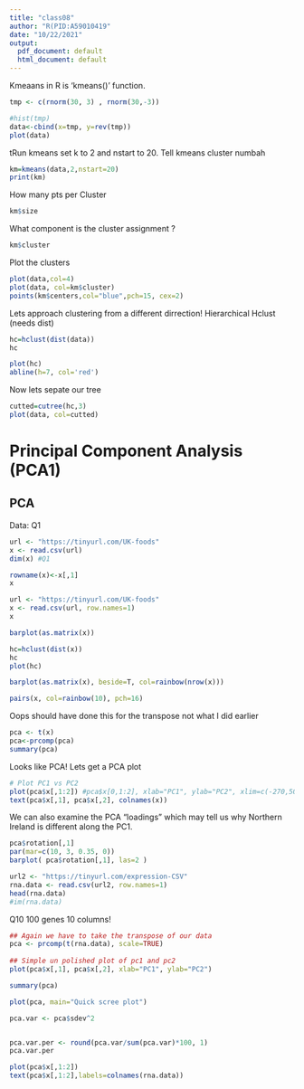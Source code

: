 ```yaml
---
title: "class08"
author: "R(PID:A59010419"
date: "10/22/2021"
output:
  pdf_document: default
  html_document: default
---
```

Kmeaans in R is 'kmeans()' function.

```r
tmp <- c(rnorm(30, 3) , rnorm(30,-3))

#hist(tmp)
data<-cbind(x=tmp, y=rev(tmp))
plot(data)
```

tRun kmeans set k to 2 and nstart to 20. Tell kmeans cluster numbah 
```r
km=kmeans(data,2,nstart=20)
print(km)
```
How many pts per Cluster
```r
km$size
```
What component is the cluster assignment ?
```r
km$cluster
```
Plot the clusters 
```r
plot(data,col=4)
plot(data, col=km$cluster)
points(km$centers,col="blue",pch=15, cex=2)
```
Lets approach clustering from a different dirrection!
Hierarchical 
Hclust (needs dist)
```r
hc=hclust(dist(data))
hc
```

```r
plot(hc)
abline(h=7, col='red')
```
Now lets sepate our tree
```r
cutted=cutree(hc,3)
plot(data, col=cutted)

```
# Principal Component Analysis (PCA1)

## PCA
Data: Q1
```r
url <- "https://tinyurl.com/UK-foods"
x <- read.csv(url)
dim(x) #Q1
```
```r
rowname(x)<-x[,1]
x

```
```r
url <- "https://tinyurl.com/UK-foods"
x <- read.csv(url, row.names=1)
x
```

```r
barplot(as.matrix(x))
```
```r
hc=hclust(dist(x))
hc
plot(hc)
```
```r
barplot(as.matrix(x), beside=T, col=rainbow(nrow(x)))
```
```r
pairs(x, col=rainbow(10), pch=16)
```

Oops should have done this for the transpose not what I did earlier 

```r
pca <- t(x)
pca<-prcomp(pca)
summary(pca)
```

Looks like PCA! Lets get a PCA plot
```r
# Plot PC1 vs PC2
plot(pca$x[,1:2]) #pca$x[0,1:2], xlab="PC1", ylab="PC2", xlim=c(-270,500))
text(pca$x[,1], pca$x[,2], colnames(x))
```
We can also examine the PCA "loadings" which may tell us why Northern Ireland is different along the PC1. 

```r
pca$rotation[,1]
par(mar=c(10, 3, 0.35, 0))
barplot( pca$rotation[,1], las=2 )
```


```r
url2 <- "https://tinyurl.com/expression-CSV"
rna.data <- read.csv(url2, row.names=1)
head(rna.data)
#im(rna.data)
```
Q10
100 genes 10 columns!
```r
## Again we have to take the transpose of our data 
pca <- prcomp(t(rna.data), scale=TRUE)
 
## Simple un polished plot of pc1 and pc2
plot(pca$x[,1], pca$x[,2], xlab="PC1", ylab="PC2")

```
```r
summary(pca)
```

```r
plot(pca, main="Quick scree plot")
```

```r

pca.var <- pca$sdev^2


pca.var.per <- round(pca.var/sum(pca.var)*100, 1)
pca.var.per
```

```r
plot(pca$x[,1:2])
text(pca$x[,1:2],labels=colnames(rna.data))
```


